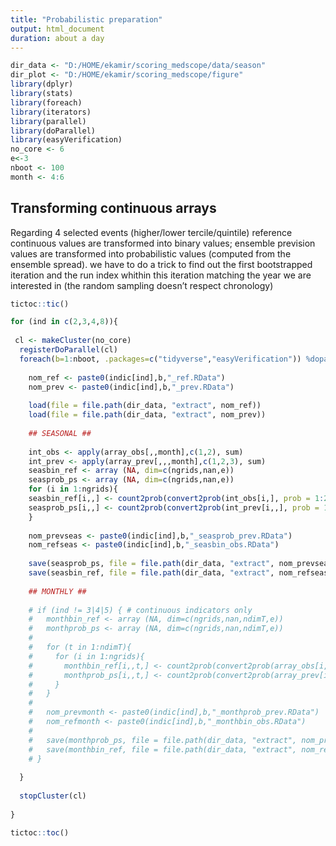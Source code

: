 ```yaml
---
title: "Probabilistic preparation"
output: html_document
duration: about a day
---
```


```r
dir_data <- "D:/HOME/ekamir/scoring_medscope/data/season" 
dir_plot <- "D:/HOME/ekamir/scoring_medscope/figure"
library(dplyr)
library(stats)
library(foreach)
library(iterators)
library(parallel)
library(doParallel)
library(easyVerification)
no_core <- 6
e<-3
nboot <- 100
month <- 4:6
```

## Transforming continuous arrays 

Regarding 4 selected events (higher/lower tercile/quintile) reference continuous values are transformed into binary values; ensemble prevision values are transformed into probabilistic values (computed from the ensemble spread). 
we have to do a trick to find out the first bootstrapped iteration and the run index whithin this iteration matching the year we are interested in (the random sampling doesn't respect chronology)


```r
tictoc::tic()

for (ind in c(2,3,4,8)){
  
 cl <- makeCluster(no_core)
  registerDoParallel(cl)
  foreach(b=1:nboot, .packages=c("tidyverse","easyVerification")) %dopar%  { # loop on bootstrap samples
    
    nom_ref <- paste0(indic[ind],b,"_ref.RData")
    nom_prev <- paste0(indic[ind],b,"_prev.RData")
    
    load(file = file.path(dir_data, "extract", nom_ref))
    load(file = file.path(dir_data, "extract", nom_prev))
    
    ## SEASONAL ##
    
    int_obs <- apply(array_obs[,,month],c(1,2), sum)
    int_prev <- apply(array_prev[,,,month],c(1,2,3), sum)
    seasbin_ref <- array (NA, dim=c(ngrids,nan,e))
    seasprob_ps <- array (NA, dim=c(ngrids,nan,e))
    for (i in 1:ngrids){
    seasbin_ref[i,,] <- count2prob(convert2prob(int_obs[i,], prob = 1:2/3), type = 4)
    seasprob_ps[i,,] <- count2prob(convert2prob(int_prev[i,,], prob = 1:2/3), type = 4)
    }
    
    nom_prevseas <- paste0(indic[ind],b,"_seasprob_prev.RData")
    nom_refseas <- paste0(indic[ind],b,"_seasbin_obs.RData")
    
    save(seasprob_ps, file = file.path(dir_data, "extract", nom_prevseas))
    save(seasbin_ref, file = file.path(dir_data, "extract", nom_refseas))
    
    ## MONTHLY ##
    
    # if (ind != 3|4|5) { # continuous indicators only
    #   monthbin_ref <- array (NA, dim=c(ngrids,nan,ndimT,e))
    #   monthprob_ps <- array (NA, dim=c(ngrids,nan,ndimT,e))
    # 
    #   for (t in 1:ndimT){
    #     for (i in 1:ngrids){
    #       monthbin_ref[i,,t,] <- count2prob(convert2prob(array_obs[i,,t], prob = 1:2/3), type = 4)
    #       monthprob_ps[i,,t,] <- count2prob(convert2prob(array_prev[i,,,t], prob = 1:2/3), type = 4)
    #     }
    #   }
    # 
    #   nom_prevmonth <- paste0(indic[ind],b,"_monthprob_prev.RData")
    #   nom_refmonth <- paste0(indic[ind],b,"_monthbin_obs.RData")
    #   
    #   save(monthprob_ps, file = file.path(dir_data, "extract", nom_prevmonth))
    #   save(monthbin_ref, file = file.path(dir_data, "extract", nom_refmonth))
    # }
    
  }
  
  stopCluster(cl)
  
}

tictoc::toc()

```
